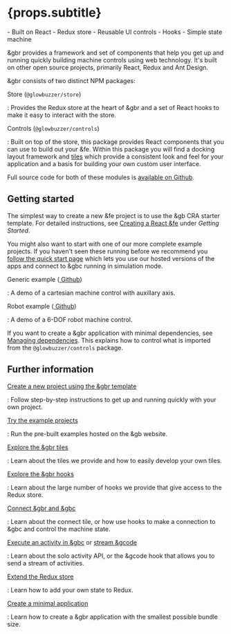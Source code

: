 
# {props.subtitle}

<Tldr>
    - Built on React
    - Redux store
    - Reusable UI controls
    - Hooks
    - Simple state machine
</Tldr>

&gbr provides a framework and set of components that help you get up and running quickly building machine controls using web technology.
It's built on other open source projects, primarily React, Redux and Ant Design.

&gbr consists of two distinct NPM packages:

Store (`@glowbuzzer/store`)

: Provides the Redux store at the heart of &gbr and a set of React hooks to make it easy to interact with the store.

Controls (`@glowbuzzer/controls`)

: Built on top of the store, this package provides React components that you can use to build out your &fe. Within this package you will find
a docking layout framework and [tiles](tiles/overview) which provide a consistent look and feel for your application and a basis for building your own custom user interface.

Full source code for both of these modules is [<GithubOutlined/> available on Github](https://www.github.com/glowbuzzer/gbr).

## Getting started

The simplest way to create a new &fe project is to use the &gb CRA starter template. For detailed instructions, see [Creating a React &fe](/get-started/frontend) under _Getting Started_.

You might also want to start with one of our more complete example projects. If you haven't seen these running before we recommend you [follow the quick start page](/get-started/simulation)
which lets you use our hosted versions of the apps and connect to &gbc running in simulation mode.

Generic example ([<GithubOutlined/> Github](https://github.com/glowbuzzer/gbr/tree/main/examples/generic))

: A demo of a cartesian machine control with auxillary axis.

Robot example ([<GithubOutlined/> Github](https://github.com/glowbuzzer/gbr/tree/main/examples/staubli))

: A demo of a 6-DOF robot machine control.

If you want to create a &gbr application with minimal dependencies, see [Managing dependencies](minimal). This explains how to
control what is imported from the `@glowbuzzer/controls` package.

##  Further information

[Create a new project using the &gbr template](/get-started/frontend)

: Follow step-by-step instructions to get up and running quickly with your own project.

[Try the example projects](/get-started/simulation)

: Run the pre-built examples hosted on the &gb website.

[Explore the &gbr tiles](tiles/overview)

: Learn about the tiles we provide and how to easily develop your own tiles.

[Explore the &gbr hooks](hooks/overview)

: Learn about the large number of hooks we provide that give access to the Redux store.

[Connect &gbr and &gbc](connecting)

: Learn about the connect tile, or how use hooks to make a connection to &gbc and control the machine state.

[Execute an activity in &gbc](solo) or [stream &gcode](gcode)

: Learn about the solo activity API, or the &gcode hook that allows you to send a stream of activities.

[Extend the Redux store](redux)

: Learn how to add your own state to Redux.

[Create a minimal application](minimal)

: Learn how to create a &gbr application with the smallest possible bundle size.

